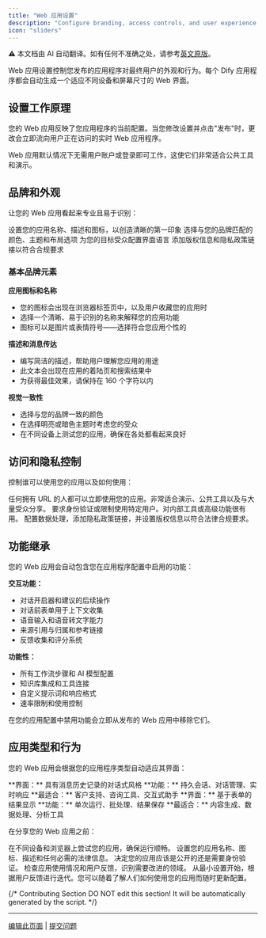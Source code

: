 ```yaml
---
title: "Web 应用设置"
description: "Configure branding, access controls, and user experience settings for your published web applications"
icon: "sliders"
---
```


<Note> ⚠️ 本文档由 AI 自动翻译。如有任何不准确之处，请参考[英文原版](/en/documentation/pages/publish/web-app-settings)。</Note>


Web 应用设置控制您发布的应用程序对最终用户的外观和行为。每个 Dify 应用程序都会自动生成一个适应不同设备和屏幕尺寸的 Web 界面。

## 设置工作原理

您的 Web 应用反映了您应用程序的当前配置。当您修改设置并点击"发布"时，更改会立即流向用户正在访问的实时 Web 应用程序。

<Info>
Web 应用默认情况下无需用户账户或登录即可工作，这使它们非常适合公共工具和演示。
</Info>

## 品牌和外观

让您的 Web 应用看起来专业且易于识别：

<CardGroup cols={2}>
  <Card title="应用身份" icon="id-card">
    设置您的应用名称、描述和图标，以创造清晰的第一印象
  </Card>
  <Card title="视觉设计" icon="palette">
    选择与您的品牌匹配的颜色、主题和布局选项
  </Card>
  <Card title="语言设置" icon="globe">
    为您的目标受众配置界面语言
  </Card>
  <Card title="法律页面" icon="scale">
    添加版权信息和隐私政策链接以符合合规要求
  </Card>
</CardGroup>

### 基本品牌元素

**应用图标和名称**
- 您的图标会出现在浏览器标签页中，以及用户收藏您的应用时
- 选择一个清晰、易于识别的名称来解释您的应用功能
- 图标可以是图片或表情符号——选择符合您应用个性的

**描述和消息传达**
- 编写简洁的描述，帮助用户理解您应用的用途
- 此文本会出现在应用的着陆页和搜索结果中
- 为获得最佳效果，请保持在 160 个字符以内

**视觉一致性**
- 选择与您的品牌一致的颜色
- 在选择明亮或暗色主题时考虑您的受众
- 在不同设备上测试您的应用，确保在各处都看起来良好

## 访问和隐私控制

控制谁可以使用您的应用以及如何使用：

<AccordionGroup>
  <Accordion title="公共访问（默认）">
    任何拥有 URL 的人都可以立即使用您的应用。非常适合演示、公共工具以及与大量受众分享。
  </Accordion>
  
  <Accordion title="访问控制">
    要求身份验证或限制使用特定用户。对内部工具或高级功能很有用。
  </Accordion>
  
  <Accordion title="隐私设置">
    配置数据处理，添加隐私政策链接，并设置版权信息以符合法律合规要求。
  </Accordion>
</AccordionGroup>

## 功能继承

您的 Web 应用会自动包含您在应用程序配置中启用的功能：

**交互功能：**
- 对话开启器和建议的后续操作
- 对话前表单用于上下文收集
- 语音输入和语音转文字能力
- 来源引用与归属和参考链接
- 反馈收集和评分系统

**功能性：**
- 所有工作流步骤和 AI 模型配置
- 知识库集成和工具连接
- 自定义提示词和响应格式
- 速率限制和使用控制

<Warning>
在您的应用配置中禁用功能会立即从发布的 Web 应用中移除它们。
</Warning>

## 应用类型和行为

您的 Web 应用会根据您的应用程序类型自动适应其界面：

<Tabs>
  <Tab title="对话应用程序">
    **界面：** 具有消息历史记录的对话式风格
    **功能：** 持久会话、对话管理、实时响应
    **最适合：** 客户支持、咨询工具、交互式助手
  </Tab>
  
  <Tab title="工作流应用程序">
    **界面：** 基于表单的结果显示
    **功能：** 单次运行、批处理、结果保存
    **最适合：** 内容生成、数据处理、分析工具
  </Tab>
</Tabs>

在分享您的 Web 应用之前：

<Steps>
  <Step title="测试用户体验">
    在不同设备和浏览器上尝试您的应用，确保运行顺畅。
  </Step>
  
  <Step title="配置基本设置">
    设置您的应用名称、图标、描述和任何必需的法律信息。
  </Step>
  
  <Step title="审查访问控制">
    决定您的应用应该是公开的还是需要身份验证。
  </Step>
  
  <Step title="监控使用情况">
    检查应用使用情况和用户反馈，识别需要改进的领域。
  </Step>
</Steps>

<Tip>
从最小设置开始，根据用户反馈进行迭代。您可以随着了解人们如何使用您的应用而随时更新配置。
</Tip>

{/*
Contributing Section
DO NOT edit this section!
It will be automatically generated by the script.
*/}

---

[编辑此页面](https://github.com/langgenius/dify-docs/edit/main/zh-hans/documentation/pages/publish/web-app-settings.mdx) | [提交问题](https://github.com/langgenius/dify-docs/issues/new?template=docs.yml)

